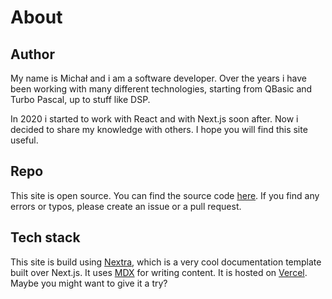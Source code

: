 # About

## Author

My name is Michał and i am a software developer. Over the years i have been working with many different technologies, starting from QBasic and Turbo Pascal, up to stuff like DSP.

In 2020 i started to work with React and with Next.js soon after. Now i decided to share my knowledge with others. I hope you will find this site useful.

## Repo

This site is open source. You can find the source code [here](https://github.com/Michal-gasiorowski/code). If you find any errors or typos, please create an issue or a pull request.

## Tech stack

This site is build using [Nextra](https://nextra.vercel.app/), which is a very cool documentation template built over Next.js. It uses [MDX](https://mdxjs.com/) for writing content. It is hosted on [Vercel](https://vercel.com/). Maybe you might want to give it a try?
